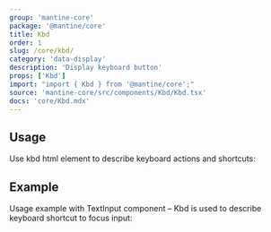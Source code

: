 ```yaml
---
group: 'mantine-core'
package: '@mantine/core'
title: Kbd
order: 1
slug: /core/kbd/
category: 'data-display'
description: 'Display keyboard button'
props: ['Kbd']
import: "import { Kbd } from '@mantine/core';"
source: 'mantine-core/src/components/Kbd/Kbd.tsx'
docs: 'core/Kbd.mdx'
---
```



## Usage

Use kbd html element to describe keyboard actions and shortcuts:

<KbdBaseDemo />

## Example

Usage example with <GatsbyLink to="/core/text-input/">TextInput</GatsbyLink> component
– Kbd is used to describe keyboard shortcut to focus input:

<KbdInputDemo />
